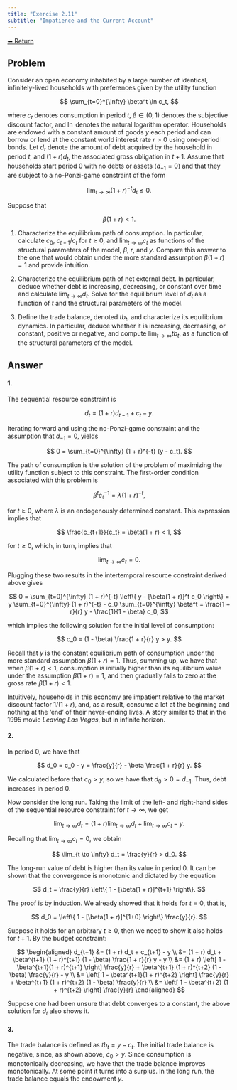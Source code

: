 ```yaml
---
title: "Exercise 2.11"
subtitle: "Impatience and the Current Account"
---
```

<a class="return-button" href="index.qmd">⬅ Return</a>

## Problem

Consider an open economy inhabited by a large number of identical, infinitely-lived households with preferences given by the utility function

$$
\sum_{t=0}^{\infty} \beta^t \ln c_t,
$$

where $c_t$ denotes consumption in period $t$, $\beta \in (0, 1)$ denotes the subjective discount factor, and $\ln$ denotes the natural logarithm operator. Households are endowed with a constant amount of goods $y$ each period and can borrow or lend at the constant world interest rate $r > 0$ using one-period bonds. Let $d_t$ denote the amount of debt acquired by the household in period $t$, and $(1 + r) d_t$, the associated gross obligation in $t + 1$. Assume that households start period 0 with no debts or assets ($d_{-1} = 0$) and that they are subject to a no-Ponzi-game constraint of the form

$$
\lim_{t \to \infty} (1 + r)^{-t} d_t \leq 0.
$$

Suppose that

$$
\beta(1 + r) < 1.
$$

1. Characterize the equilibrium path of consumption. In particular, calculate $c_0$, $c_{t+1}/c_t$ for $t \geq 0$, and $\lim_{t \to \infty} c_t$ as functions of the structural parameters of the model, $\beta$, $r$, and $y$. Compare this answer to the one that would obtain under the more standard assumption $\beta(1 + r) = 1$ and provide intuition.

2. Characterize the equilibrium path of net external debt. In particular, deduce whether debt is increasing, decreasing, or constant over time and calculate $\lim_{t \to \infty} d_t$. Solve for the equilibrium level of $d_t$ as a function of $t$ and the structural parameters of the model.

3. Define the trade balance, denoted $tb_t$, and characterize its equilibrium dynamics. In particular, deduce whether it is increasing, decreasing, or constant, positive or negative, and compute $\lim_{t \to \infty} tb_t$, as a function of the structural parameters of the model.

## Answer

#### 1.

The sequential resource constraint is

$$
d_t = (1 + r) d_{t-1} + c_t - y.
$$

Iterating forward and using the no-Ponzi-game constraint and the assumption that $d_{-1} = 0$, yields

$$
0 = \sum_{t=0}^{\infty} (1 + r)^{-t} (y - c_t).
$$

The path of consumption is the solution of the problem of maximizing the utility function subject to this constraint. The first-order condition associated with this problem is

$$
\beta^t c_t^{-1} = \lambda (1 + r)^{-t},
$$

for $t \geq 0$, where $\lambda$ is an endogenously determined constant. This expression implies that

$$
\frac{c_{t+1}}{c_t} = \beta(1 + r) < 1,
$$

for $t \geq 0$, which, in turn, implies that

$$
\lim_{t \to \infty} c_t = 0.
$$

Plugging these two results in the intertemporal resource constraint derived above gives

$$
0 = \sum_{t=0}^{\infty} (1 + r)^{-t} \left\{ y - [\beta(1 + r)]^t c_0 \right\}
= y \sum_{t=0}^{\infty} (1 + r)^{-t} - c_0 \sum_{t=0}^{\infty} \beta^t
= \frac{1 + r}{r} y - \frac{1}{1 - \beta} c_0,
$$

which implies the following solution for the initial level of consumption:

$$
c_0 = (1 - \beta) \frac{1 + r}{r} y > y.
$$

Recall that $y$ is the constant equilibrium path of consumption under the more standard assumption $\beta(1 + r) = 1$. Thus, summing up, we have that when $\beta(1 + r) < 1$, consumption is initially higher than its equilibrium value under the assumption $\beta(1 + r) = 1$, and then gradually falls to zero at the gross rate $\beta(1 + r) < 1$.

Intuitively, households in this economy are impatient relative to the market discount factor $1/(1 + r)$, and, as a result, consume a lot at the beginning and nothing at the ‘end’ of their never-ending lives. A story similar to that in the 1995 movie *Leaving Las Vegas*, but in infinite horizon.

#### 2.

In period 0, we have that

$$
d_0 = c_0 - y = \frac{y}{r} - \beta \frac{1 + r}{r} y.
$$

We calculated before that $c_0 > y$, so we have that $d_0 > 0 = d_{-1}$. Thus, debt increases in period 0.

Now consider the long run. Taking the limit of the left- and right-hand sides of the sequential resource constraint for $t \to \infty$, we get

$$
\lim_{t \to \infty} d_t = (1 + r) \lim_{t \to \infty} d_t + \lim_{t \to \infty} c_t - y.
$$

Recalling that $\lim_{t \to \infty} c_t = 0$, we obtain

$$
\lim_{t \to \infty} d_t = \frac{y}{r} > d_0.
$$

The long-run value of debt is higher than its value in period 0. It can be shown that the convergence is monotonic and dictated by the equation

$$
d_t = \frac{y}{r} \left\{ 1 - [\beta(1 + r)]^{t+1} \right\}.
$$

The proof is by induction. We already showed that it holds for $t = 0$, that is,

$$
d_0 = \left\{ 1 - [\beta(1 + r)]^{1+0} \right\} \frac{y}{r}.
$$

Suppose it holds for an arbitrary $t \geq 0$, then we need to show it also holds for $t + 1$. By the budget constraint:

$$
\begin{aligned}
d_{t+1} &= (1 + r) d_t + c_{t+1} - y \\
&= (1 + r) d_t + \beta^{t+1} (1 + r)^{t+1} (1 - \beta) \frac{1 + r}{r} y - y \\
&= (1 + r) \left[ 1 - \beta^{t+1}(1 + r)^{t+1} \right] \frac{y}{r} + \beta^{t+1} (1 + r)^{t+2} (1 - \beta) \frac{y}{r} - y \\
&= \left[ 1 - \beta^{t+1}(1 + r)^{t+2} \right] \frac{y}{r} + \beta^{t+1} (1 + r)^{t+2} (1 - \beta) \frac{y}{r} \\
&= \left[ 1 - \beta^{t+2} (1 + r)^{t+2} \right] \frac{y}{r}
\end{aligned}
$$

Suppose one had been unsure that debt converges to a constant, the above solution for $d_t$ also shows it.

#### 3.


The trade balance is defined as $tb_t = y - c_t$. The initial trade balance is negative, since, as shown above, $c_0 > y$. Since consumption is monotonically decreasing, we have that the trade balance improves monotonically. At some point it turns into a surplus. In the long run, the trade balance equals the endowment $y$.
